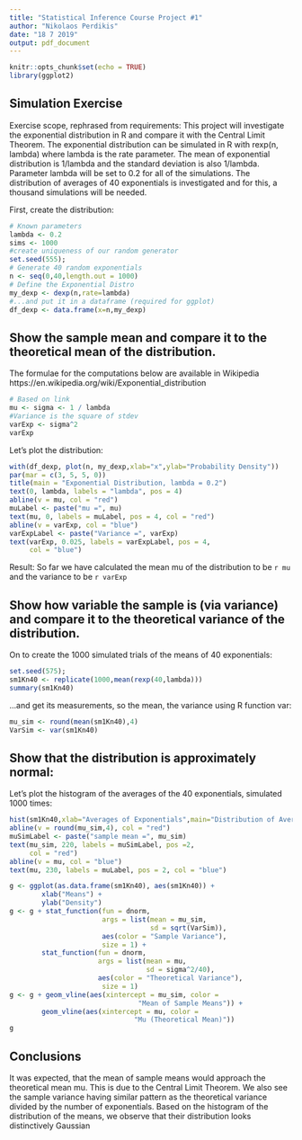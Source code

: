 ```yaml
---
title: "Statistical Inference Course Project #1"
author: "Nikolaos Perdikis"
date: "18 7 2019"
output: pdf_document
---
```


```r
knitr::opts_chunk$set(echo = TRUE)
library(ggplot2)
```

## Simulation Exercise

Exercise scope, rephrased from requirements: This project will investigate the exponential distribution in R and compare it with the Central Limit Theorem. The exponential distribution can be simulated in R with rexp(n, lambda) where lambda is the rate parameter. The mean of exponential distribution is 1/lambda and the standard deviation is also 1/lambda. Parameter lambda will be set to  0.2 for all of the simulations. The distribution of averages of 40 exponentials is investigated and for this, a thousand simulations will be needed. 

First, create the distribution:

```r
# Known parameters
lambda <- 0.2
sims <- 1000
#create uniqueness of our random generator
set.seed(555);
# Generate 40 random exponentials
n <- seq(0,40,length.out = 1000)
# Define the Exponential Distro
my_dexp <- dexp(n,rate=lambda)
#...and put it in a dataframe (required for ggplot)
df_dexp <- data.frame(x=n,my_dexp)
```

## Show the sample mean and compare it to the theoretical mean of the distribution.

The formulae for the computations below are available in Wikipedia https://en.wikipedia.org/wiki/Exponential_distribution
```r
# Based on link  
mu <- sigma <- 1 / lambda
#Variance is the square of stdev
varExp <- sigma^2
varExp

```
Let's plot the distribution:
```r
with(df_dexp, plot(n, my_dexp,xlab="x",ylab="Probability Density"))
par(mar = c(3, 5, 5, 0))
title(main = "Exponential Distribution, lambda = 0.2")
text(0, lambda, labels = "lambda", pos = 4)
abline(v = mu, col = "red")
muLabel <- paste("mu =", mu)
text(mu, 0, labels = muLabel, pos = 4, col = "red")
abline(v = varExp, col = "blue")
varExpLabel <- paste("Variance =", varExp)
text(varExp, 0.025, labels = varExpLabel, pos = 4, 
     col = "blue")
```

Result: So far we have calculated the mean mu of the distribution to be `r mu` and the variance to be `r varExp`

## Show how variable the sample is (via variance) and compare it to the theoretical variance of the distribution.

On to create the 1000 simulated trials of the means of 40 exponentials:
```r
set.seed(575);
sm1Kn40 <- replicate(1000,mean(rexp(40,lambda)))
summary(sm1Kn40)
```
...and get its measurements, so the mean, the variance using R function var:

```r
mu_sim <- round(mean(sm1Kn40),4)
VarSim <- var(sm1Kn40)

```


## Show that the distribution is approximately normal:

Let's plot the histogram of the averages of the 40 exponentials, simulated 1000 times:
```r
hist(sm1Kn40,xlab="Averages of Exponentials",main="Distribution of Averages of Exponentials")
abline(v = round(mu_sim,4), col = "red")
muSimLabel <- paste("sample mean =", mu_sim)
text(mu_sim, 220, labels = muSimLabel, pos =2,
     col = "red")
abline(v = mu, col = "blue")
text(mu, 230, labels = muLabel, pos = 2, col = "blue")
```



```r
g <- ggplot(as.data.frame(sm1Kn40), aes(sm1Kn40)) +
        xlab("Means") +
        ylab("Density")
g <- g + stat_function(fun = dnorm,
                       args = list(mean = mu_sim, 
                                   sd = sqrt(VarSim)),
                       aes(color = "Sample Variance"), 
                       size = 1) +
        stat_function(fun = dnorm,
                      args = list(mean = mu, 
                                  sd = sigma^2/40),
                      aes(color = "Theoretical Variance"), 
                       size = 1)
g <- g + geom_vline(aes(xintercept = mu_sim, color = 
                                "Mean of Sample Means")) +
        geom_vline(aes(xintercept = mu, color = 
                               "Mu (Theoretical Mean)"))
g
```

## Conclusions  

It was expected, that the mean of sample means would approach the theoretical mean mu. This is due to the Central Limit Theorem. We also see the sample variance having similar pattern as the theoretical variance divided by the number of exponentials. Based on the histogram of the distribution of the means, we observe that their distribution looks distinctively Gaussian

